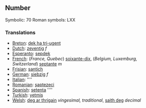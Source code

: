 ==Number==

Symbolic: 70
Roman symbols: LXX

===Translations===

*[[Breton]]: [[dek ha tri-ugent]]
*[[Dutch]]: [[zeventig]] ''f''
*[[Esperanto]]: [[sepdek]]
*[[French]]: (''France, Quebec'') [[soixante-dix]], (''Belgium, Luxemburg, Switzerland'') [[septante]] ''m''
*[[Frisian]]: [[santich]]
*[[German]]: [[siebzig]] ''f''
*[[Italian]]: [[]] ''''
*[[Romanian]]: [[şaptezeci]]
*[[Spanish]]: [[setenta]] ''''
*[[Turkish]]: [[yetmiş]]
*[[Welsh]]: [[deg ar thrigain]] ''vingesimal, traditional'', [[saith deg]] ''decimal''